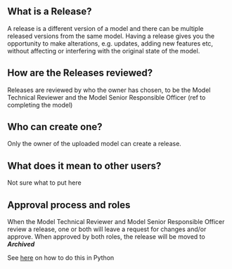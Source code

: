 ## **What is a Release?**

A release is a different version of a model and there can be multiple released versions from the same model. Having a
release gives you the opportunity to make alterations, e.g. updates, adding new features etc, without affecting or
interfering with the original state of the model.

## **How are the Releases reviewed?**

Releases are reviewed by who the owner has chosen, to be the Model Technical Reviewer and the Model Senior Responsible
Officer (ref to completing the model)

## **Who can create one?**

Only the owner of the uploaded model can create a release.

## **What does it mean to other users?**

Not sure what to put here

## **Approval process and roles**

When the Model Technical Reviewer and Model Senior Responsible Officer review a release, one or both will leave a
request for changes and/or approve. When approved by both roles, the release will be moved to **_Archived_**

See [here](docs/python/notebook/models_and_releases_demo/index.html) on how to do this in Python
